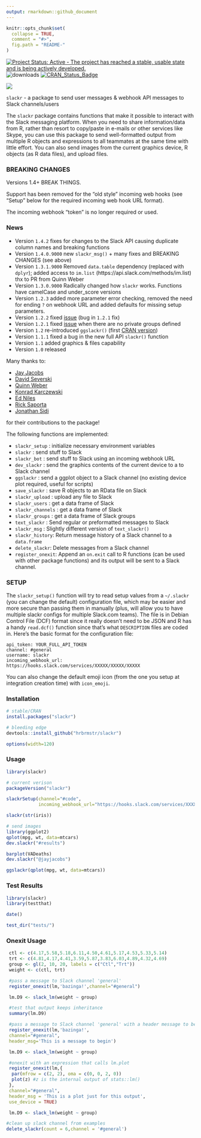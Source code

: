 ```yaml
---
output: rmarkdown::github_document
---
```


<!-- README.md is generated from README.Rmd. Please edit that file -->

```r
knitr::opts_chunk$set(
  collapse = TRUE,
  comment = "#>",
  fig.path = "README-"
)
```

[![Project Status: Active - The project has reached a stable, usable state and is being actively developed.](http://www.repostatus.org/badges/0.1.0/active.svg)](http://www.repostatus.org/#active) 
![downloads](http://cranlogs.r-pkg.org/badges/grand-total/slackr)
[![CRAN_Status_Badge](http://www.r-pkg.org/badges/version/slackr)](http://cran.r-project.org/package=slackr)

![](slackr.png)

`slackr` - a package to send user messages & webhook API messages to Slack channels/users

The `slackr` package contains functions that make it possible to interact with the Slack messaging platform. When you need to share information/data from R, rather than resort to copy/paste in e-mails or other services like Skype, you can use this package to send well-formatted output from multiple R objects and expressions to all teammates at the same time with little effort. You can also send images from the current graphics device, R objects (as R data files), and upload files.

### BREAKING CHANGES

Versions 1.4+ BREAK THINGS. 

Support has been removed for the "old style" incoming web hooks (see "Setup" below for the required incoming web hook URL format). 

The incoming webhook "token" is no longer required or used.

### News

- Version `1.4.2` fixes for changes to the Slack API causing duplicate column names and breaking functions
- Version `1.4.0.9000` new `slackr_msg()` + many fixes and BREAKING CHANGES (see above)
- Version `1.3.1.9000` Removed `data.table` dependency (replaced with `dplyr`); added access to `im.list` (https://api.slack.com/methods/im.list) thx to PR from Quinn Weber 
- Version `1.3.0.9000` Radically changed how `slackr` works. Functions have camelCase and under_score versions
- Version `1.2.3` added more parameter error checking, removed the need for ending `?` on webhook URL and added defaults for missing setup parameters.
- Version `1.2.2` fixed [issue](https://github.com/hrbrmstr/slackr/issues/4) (bug in `1.2.1` fix)
- Version `1.2.1` fixed [issue](https://github.com/hrbrmstr/slackr/issues/3) when there are no private groups defined 
- Version `1.2` re-introduced `ggslackr()` (first [CRAN version](http://cran.at.r-project.org/web/packages/slackr/index.html))
- Version `1.1.1` fixed a bug in the new full API `slackr()` function
- Version `1.1` added graphics & files capability
- Version `1.0` released

Many thanks to:

- [Jay Jacobs](https://github.com/jayjacobs)
- [David Severski](https://github.com/davidski)
- [Quinn Weber](https://github.com/qsweber)
- [Konrad Karczewski](https://github.com/konradjk)
- [Ed Niles](https://github.com/eniles)
- [Rick Saporta](https://github.com/rsaporta)
- [Jonathan Sidi](https://github.com/yonicd)

for their contributions to the package!

The following functions are implemented:

- `slackr_setup` : initialize necessary environment variables
- `slackr` : send stuff to Slack
- `slackr_bot` : send stuff to Slack using an incoming webhook URL
- `dev_slackr` : send the graphics contents of the current device to a to Slack channel 
- `ggslackr` : send a ggplot object to a Slack channel (no existing device plot required, useful for scripts) 
- `save_slackr` : save R objects to an RData file on Slack
- `slackr_upload` : upload any file to Slack
- `slackr_users` : get a data frame of Slack
- `slackr_channels` : get a data frame of Slack
- `slackr_groups` : get a data frame of Slack groups
- `text_slackr` : Send regular or preformatted messages to Slack
- `slackr_msg` : Slightly different version of `text_slackr()`
- `slackr_history`: Return message history of a Slack channel to a `data.frame`
- `delete_slackr`: Delete messages from a Slack channel
- `register_onexit`: Append an `on.exit` call to R functions (can be used with other package functions) and its output will be sent to a Slack channel.

### SETUP

The `slackr_setup()` function will try to read setup values from a `~/.slackr` (you can change the default) configuration file, which may be easier and more secure than passing them in manually (plus, will allow you to have multiple slackr configs for multiple Slack.com teams). The file is in Debian Control File (DCF) format since it really doesn't need to be JSON and R has a handy `read.dcf()` function since that's what `DESCRIPTION` files are coded in. Here's the basic format for the configuration file:

    api_token: YOUR_FULL_API_TOKEN
    channel: #general
    username: slackr
    incoming_webhook_url: https://hooks.slack.com/services/XXXXX/XXXXX/XXXXX

You can also change the default emoji icon (from the one you setup at integration creation time) with `icon_emoji`.

### Installation

```r
# stable/CRAN
install.packages("slackr")

# bleeding edge
devtools::install_github("hrbrmstr/slackr")
```

```r
options(width=120)
```

### Usage

```r
library(slackr)

# current verison
packageVersion("slackr")
```

```r
slackrSetup(channel="#code", 
            incoming_webhook_url="https://hooks.slack.com/services/XXXXX/XXXXX/XXXXX")

slackr(str(iris))

# send images
library(ggplot2)
qplot(mpg, wt, data=mtcars)
dev.slackr("#results")

barplot(VADeaths)
dev.slackr("@jayjacobs")

ggslackr(qplot(mpg, wt, data=mtcars))

```

### Test Results

```r
library(slackr)
library(testthat)

date()

test_dir("tests/")
```

### Onexit Usage

```r
 ctl <- c(4.17,5.58,5.18,6.11,4.50,4.61,5.17,4.53,5.33,5.14)
 trt <- c(4.81,4.17,4.41,3.59,5.87,3.83,6.03,4.89,4.32,4.69)
 group <- gl(2, 10, 20, labels = c("Ctl","Trt"))
 weight <- c(ctl, trt)

 #pass a message to Slack channel 'general'
 register_onexit(lm,'bazinga!',channel="#general")

 lm.D9 <- slack_lm(weight ~ group)

 #test that output keeps inheritance
 summary(lm.D9)

 #pass a message to Slack channel 'general' with a header message to begin output
 register_onexit(lm,'bazinga!',
 channel="#general",
 header_msg='This is a message to begin')

 lm.D9 <- slack_lm(weight ~ group)

 #onexit with an expression that calls lm.plot
 register_onexit(lm,{
  par(mfrow = c(2, 2), oma = c(0, 0, 2, 0))
  plot(z) #z is the internal output of stats::lm()
 },
 channel="#general",
 header_msg = 'This is a plot just for this output',
 use_device = TRUE)

 lm.D9 <- slack_lm(weight ~ group)

#clean up slack channel from examples
delete_slackr(count = 6,channel = '#general')
```
